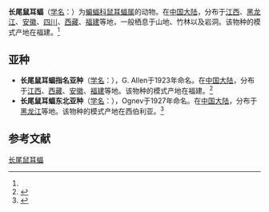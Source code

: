 {{Speciesbox
| name = 长尾鼠耳蝠
| status = 
| status_system = 
| image = 
| genus = Myotis
| species = frater
| authority = (G. Allen, 1923)<ref name='id258'>{{cite web| url =http://www.bioinfo.cn/db05/BjdwSpecies.php?action=view&id=258| title =长尾鼠耳蝠| work =《中国动物物种编目数据库》| publisher =中国科学院微生物研究所| author =中国科学院动物研究所| accessdate =2009-03-27| deadurl =yes| archiveurl =https://web.archive.org/web/20160305005023/http://www.bioinfo.cn/db05/BjdwSpecies.php?action=view&id=258| archivedate =2016-03-05}}</ref>
}}

'''长尾鼠耳蝠'''（[[学名|学名]]：{{lang|la|''Myotis frater''}}）为[[蝙蝠科|蝙蝠科]][[鼠耳蝠属|鼠耳蝠属]]的动物。在[[中国大陆|中国大陆]]，分布于[[江西|江西]]、[[黑龙江|黑龙江]]、[[安徽|安徽]]、[[四川|四川]]、[[西藏|西藏]]、[[福建|福建]]等地，一般栖息于山地、竹林以及岩洞。该物种的模式产地在福建。<ref name='id258'/>

== 亚种 ==
* '''长尾鼠耳蝠指名亚种'''（[[学名|学名]]：{{lang|la|''Myotis frater frater''}}），G. Allen于1923年命名。在[[中国大陆|中国大陆]]，分布于[[江西|江西]]、[[西藏|西藏]]、[[安徽|安徽]]、[[福建|福建]]等地。该物种的模式产地在福建。<ref name='id259'>{{cite web| url =http://www.bioinfo.cn/db05/BjdwSpecies.php?action=view&id=259| title =长尾鼠耳蝠指名亚种| work =《中国动物物种编目数据库》| publisher =中国科学院微生物研究所| author =中国科学院动物研究所| accessdate =2009-03-27| deadurl =yes| archiveurl =https://web.archive.org/web/20160305072509/http://www.bioinfo.cn/db05/BjdwSpecies.php?action=view&id=259| archivedate =2016-03-05}}</ref>
* '''长尾鼠耳蝠东北亚种'''（[[学名|学名]]：{{lang|la|''Myotis frater longicaudatus''}}），Ognev于1927年命名。在[[中国大陆|中国大陆]]，分布于[[黑龙江|黑龙江]]等地。该物种的模式产地在西伯利亚。<ref name='id260'>{{cite web| url =http://www.bioinfo.cn/db05/BjdwSpecies.php?action=view&id=260| title =长尾鼠耳蝠东北亚种| work =《中国动物物种编目数据库》| publisher =中国科学院微生物研究所| author =中国科学院动物研究所| accessdate =2009-03-27| deadurl =yes| archiveurl =https://web.archive.org/web/20160305043715/http://www.bioinfo.cn/db05/BjdwSpecies.php?action=view&id=260| archivedate =2016-03-05}}</ref>

== 参考文献 ==
{{reflist}}
{{Taxonbar|from=Q1831652}}

[[Category:鼠耳蝠属|长尾鼠耳蝠]]


{{蝙蝠小作品}}